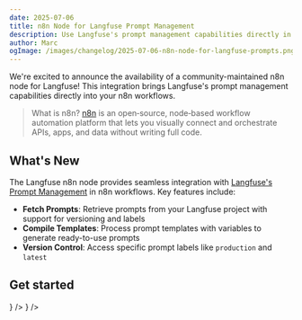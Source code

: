 ```yaml
---
date: 2025-07-06
title: n8n Node for Langfuse Prompt Management
description: Use Langfuse's prompt management capabilities directly in your n8n workflows to build powerful no-code agents.
author: Marc
ogImage: /images/changelog/2025-07-06-n8n-node-for-langfuse-prompts.png
---
```



<ChangelogHeader />

We're excited to announce the availability of a community-maintained n8n node for Langfuse! This integration brings Langfuse's prompt management capabilities directly into your n8n workflows.

> What is n8n? [n8n](https://github.com/n8n-io/n8n) is an open‑source, node‑based workflow automation platform that lets you visually connect and orchestrate APIs, apps, and data without writing full code.

## What's New

The Langfuse n8n node provides seamless integration with [Langfuse's Prompt Management](/docs/prompts/get-started) in n8n workflows. Key features include:

- **Fetch Prompts**: Retrieve prompts from your Langfuse project with support for versioning and labels
- **Compile Templates**: Process prompt templates with variables to generate ready-to-use prompts
- **Version Control**: Access specific prompt labels like `production` and `latest`

## Get started


<Cards num={2}>
  <Card title="n8n Node Documentation" href="/docs/prompt-management/features/n8n-node" icon={<Book />} />
  <Card title="Prompt Management Documentation" href="/docs/prompt-management/get-started" icon={<FileJson />} />
</Cards>
